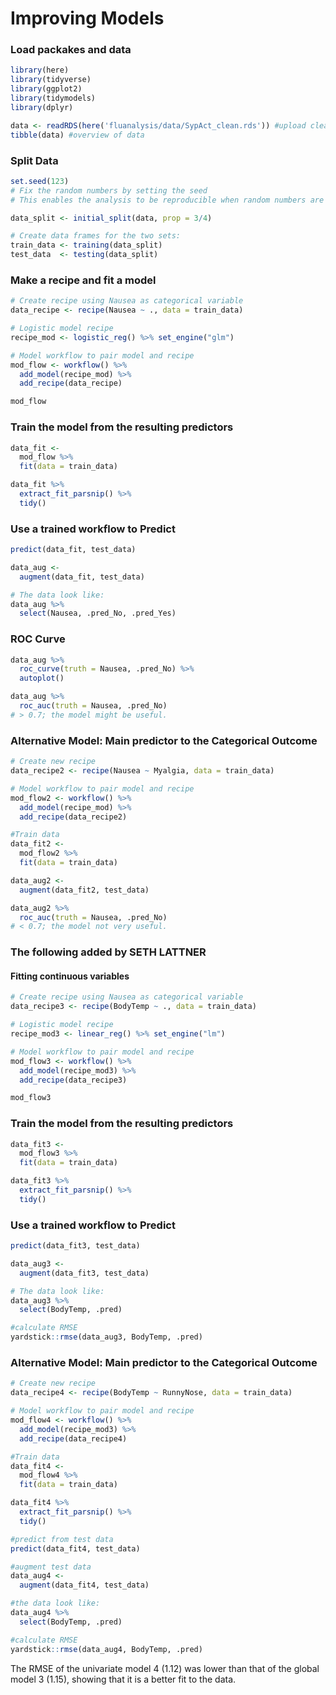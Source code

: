 # Improving Models

### Load packakes and data

```r
library(here)
library(tidyverse)
library(ggplot2)
library(tidymodels)
library(dplyr)

data <- readRDS(here('fluanalysis/data/SypAct_clean.rds')) #upload cleaned data
tibble(data) #overview of data
```

### Split Data

```r
set.seed(123)
# Fix the random numbers by setting the seed 
# This enables the analysis to be reproducible when random numbers are used 

data_split <- initial_split(data, prop = 3/4)

# Create data frames for the two sets:
train_data <- training(data_split)
test_data  <- testing(data_split)

```

### Make a recipe and fit a model

```r
# Create recipe using Nausea as categorical variable
data_recipe <- recipe(Nausea ~ ., data = train_data) 

# Logistic model recipe
recipe_mod <- logistic_reg() %>% set_engine("glm")

# Model workflow to pair model and recipe 
mod_flow <- workflow() %>% 
  add_model(recipe_mod) %>% 
  add_recipe(data_recipe)

mod_flow
```

### Train the model from the resulting predictors

```r
data_fit <- 
  mod_flow %>% 
  fit(data = train_data)

data_fit %>% 
  extract_fit_parsnip() %>% 
  tidy()

```

### Use a trained workflow to Predict

```r
predict(data_fit, test_data)

data_aug <- 
  augment(data_fit, test_data)

# The data look like: 
data_aug %>%
  select(Nausea, .pred_No, .pred_Yes)

```

### ROC Curve

```r
data_aug %>% 
  roc_curve(truth = Nausea, .pred_No) %>% 
  autoplot()

data_aug %>% 
  roc_auc(truth = Nausea, .pred_No)
# > 0.7; the model might be useful. 
```

### Alternative Model: Main predictor to the Categorical Outcome

```r

# Create new recipe
data_recipe2 <- recipe(Nausea ~ Myalgia, data = train_data) 

# Model workflow to pair model and recipe 
mod_flow2 <- workflow() %>% 
  add_model(recipe_mod) %>% 
  add_recipe(data_recipe2)

#Train data
data_fit2 <- 
  mod_flow2 %>% 
  fit(data = train_data)

data_aug2 <- 
  augment(data_fit2, test_data)

data_aug2 %>% 
  roc_auc(truth = Nausea, .pred_No)
# < 0.7; the model not very useful. 

```


### The following added by SETH LATTNER

#### Fitting continuous variables

```r
# Create recipe using Nausea as categorical variable
data_recipe3 <- recipe(BodyTemp ~ ., data = train_data) 

# Logistic model recipe
recipe_mod3 <- linear_reg() %>% set_engine("lm")

# Model workflow to pair model and recipe 
mod_flow3 <- workflow() %>% 
  add_model(recipe_mod3) %>% 
  add_recipe(data_recipe3)

mod_flow3
```

### Train the model from the resulting predictors

```r
data_fit3 <- 
  mod_flow3 %>% 
  fit(data = train_data)

data_fit3 %>% 
  extract_fit_parsnip() %>% 
  tidy()

```

### Use a trained workflow to Predict

```r
predict(data_fit3, test_data)

data_aug3 <- 
  augment(data_fit3, test_data)

# The data look like: 
data_aug3 %>%
  select(BodyTemp, .pred)

```
```r
#calculate RMSE
yardstick::rmse(data_aug3, BodyTemp, .pred)
```


### Alternative Model: Main predictor to the Categorical Outcome

```r

# Create new recipe
data_recipe4 <- recipe(BodyTemp ~ RunnyNose, data = train_data) 

# Model workflow to pair model and recipe 
mod_flow4 <- workflow() %>% 
  add_model(recipe_mod3) %>% 
  add_recipe(data_recipe4)

#Train data
data_fit4 <- 
  mod_flow4 %>% 
  fit(data = train_data)

data_fit4 %>% 
  extract_fit_parsnip() %>% 
  tidy()
```

```r
#predict from test data
predict(data_fit4, test_data)

#augment test data
data_aug4 <- 
  augment(data_fit4, test_data)

#the data look like:
data_aug4 %>%
  select(BodyTemp, .pred)

```
```r
#calculate RMSE
yardstick::rmse(data_aug4, BodyTemp, .pred)
```
The RMSE of the univariate model 4 (1.12) was lower than that of the global model 3 (1.15), showing that it is a better fit to the data.

